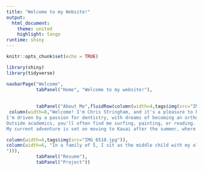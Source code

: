 ```yaml
---
title: "Welcome to my Website!"
output:
  html_document:
    theme: united
    highlight: tango
runtime: shiny
---
```


```r
knitr::opts_chunk$set(echo = TRUE)

library(shiny)
library(tidyverse)
```



```r
navbarPage("Welcome",
           tabPanel("Home", "Welcome to my website!"),
           
           
           tabPanel("About Me",fluidRow(column(width=4,tags$img(src="IMG_3840.jpg",width="100%")),
 column(width=8,"Welcome! I'm Chris Stringham, and it's a pleasure to have you exploring my website. At 24 years old, I'm from the sunny shores of Simi Valley, California. I am currently living in  Provo, as I pursue my Bachelor's degree in Biology at Utah Valley University, set to graduate in May 2024.
I'm driven by a passion for dentistry, with dreams of becoming an orthodontist.
Outside academics, you'll often find me surfing, painting, or reading.
My current adventure is set on moving to Kauai after the summer, where I will work as a dental assistant and part-time lifeguard."),    

column(width=6,tags$img(src="IMG_6510.jpg")),
column(width=6, "In a family of 5, I sit as the middle child with my older brother Scott who lives in Philadelphia, and a younger brother Jack who lives in American Fork. We are also accompanied by an Australian Shepard named Maggie and a cat named Puurfessor Chaos.
"))),
           tabPanel("Resume"),
           tabPanel("Project"))
```







